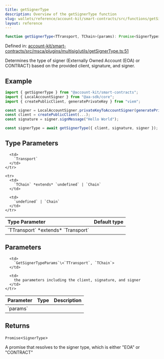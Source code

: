 ```yaml
---
title: getSignerType
description: Overview of the getSignerType function
slug: wallets/reference/account-kit/smart-contracts/src/functions/getSignerType
layout: reference
---
```


```ts
function getSignerType<TTransport, TChain>(params): Promise<SignerType>;
```

Defined in: [account-kit/smart-contracts/src/msca/plugins/multisig/utils/getSignerType.ts:51](https://github.com/alchemyplatform/aa-sdk/blob/da19afd63b0ba06a4de95b0d2d7871f64d546304/account-kit/smart-contracts/src/msca/plugins/multisig/utils/getSignerType.ts#L51)

Determines the type of signer (Externally Owned Account (EOA) or CONTRACT) based on the provided client, signature, and signer.

## Example

```ts
import { getSignerType } from "@account-kit/smart-contracts";
import { LocalAccountSigner } from "@aa-sdk/core";
import { createPublicClient, generatePrivateKey } from "viem";

const signer = LocalAccountSigner.privateKeyToAccountSigner(generatePrivateKey());
const client = createPublicClient(...);
const signature = signer.signMessage("Hello World");

const signerType = await getSignerType({ client, signature, signer }); // EOA
```

## Type Parameters

<table>
  <thead>
    <tr>
      <th align="left">Type Parameter</th>
      <th align="left">Default type</th>
    </tr>
  </thead>

  <tbody>
    <tr>
      <td>
        `TTransport` *extends* `Transport`
      </td>

      <td>
        `Transport`
      </td>
    </tr>

    <tr>
      <td>
        `TChain` *extends* `undefined` | `Chain`
      </td>

      <td>
        `undefined` | `Chain`
      </td>
    </tr>

  </tbody>
</table>

## Parameters

<table>
  <thead>
    <tr>
      <th align="left">Parameter</th>
      <th align="left">Type</th>
      <th align="left">Description</th>
    </tr>
  </thead>

  <tbody>
    <tr>
      <td>
        `params`
      </td>

      <td>
        `GetSignerTypeParams`\<`TTransport`, `TChain`>
      </td>

      <td>
        the parameters including the client, signature, and signer
      </td>
    </tr>

  </tbody>
</table>

## Returns

`Promise`\<`SignerType`>

A promise that resolves to the signer type, which is either "EOA" or "CONTRACT"

